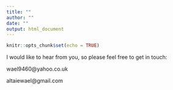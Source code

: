 ```yaml
---
title: ""
author: ""
date: ""
output: html_document
---
```


```r
knitr::opts_chunk$set(echo = TRUE)
```

I would like to hear from you, so please feel free to get in touch:

wael9460@yahoo.co.uk

altaiewael@gmail.com